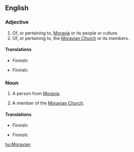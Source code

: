 ==English==

===Adjective===
{{en-adj|-}}

# Of, or pertaining to, [[Moravia]] or its people or culture.
# Of, or pertaining to, the [[Moravian Church]] or its members.

====Translations====
{{trans-top|pertaining to Moravia}}
* Finnish: {{t-|fi|määriläinen}}
{{trans-mid}}
{{trans-bottom}}

{{trans-top|pertaining to the Moravian Church}}
* Finnish: {{t-|fi|herrnhutilainen}}
{{trans-mid}}
{{trans-bottom}}

===Noun===
{{en-noun}}

# {{context|historical}} A person from [[Moravia]].
# A member of the [[Moravian Church]].

====Translations====
{{trans-top|person from Moravia}}
* Finnish: {{t-|fi|määriläinen}}
{{trans-mid}}
{{trans-bottom}}

{{trans-top|member of the Moravian Church}}
* Finnish: {{t-|fi|herrnhutilainen}}
{{trans-mid}}
{{trans-bottom}}

[[hu:Moravian]]